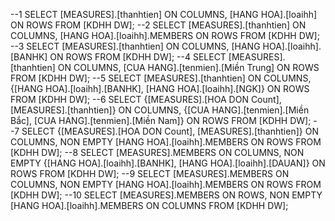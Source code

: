 ﻿--1
SELECT [MEASURES].[thanhtien] ON COLUMNS, 
[HANG HOA].[loaihh] ON ROWS
FROM [KDHH DW];
--2
SELECT [MEASURES].[thanhtien] ON COLUMNS, 
[HANG HOA].[loaihh].MEMBERS ON ROWS
FROM [KDHH DW];
--3
SELECT [MEASURES].[thanhtien] ON COLUMNS,
[HANG HOA].[loaihh].[BANHK] ON ROWS
FROM [KDHH DW];
--4
SELECT [MEASURES].[thanhtien] ON COLUMNS,
[CUA HANG].[tenmien].[Miền Trung] ON ROWS
FROM [KDHH DW];
--5
SELECT [MEASURES].[thanhtien] ON COLUMNS, 
{[HANG HOA].[loaihh].[BANHK], [HANG HOA].[loaihh].[NGK]} ON ROWS
FROM [KDHH DW];
--6
SELECT {[MEASURES].[HOA DON Count], [MEASURES].[thanhtien]} ON COLUMNS,
{[CUA HANG].[tenmien].[Miền Bắc], [CUA HANG].[tenmien].[Miền Nam]} ON ROWS
FROM [KDHH DW];
--7
SELECT {[MEASURES].[HOA DON Count], [MEASURES].[thanhtien]} ON COLUMNS,
NON EMPTY [HANG HOA].[loaihh].MEMBERS ON ROWS
FROM [KDHH DW];
--8
SELECT [MEASURES].MEMBERS ON COLUMNS,
NON EMPTY {[HANG HOA].[loaihh].[BANHK], [HANG HOA].[loaihh].[DAUAN]} ON ROWS
FROM [KDHH DW];
--9
SELECT [MEASURES].MEMBERS ON COLUMNS,
NON EMPTY [HANG HOA].[loaihh].MEMBERS ON ROWS
FROM [KDHH DW];
--10
SELECT [MEASURES].MEMBERS ON ROWS,
NON EMPTY [HANG HOA].[loaihh].MEMBERS ON COLUMNS
FROM [KDHH DW];